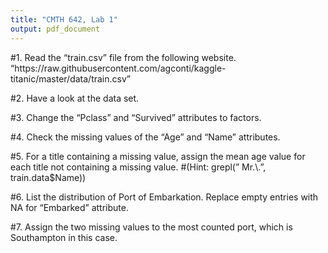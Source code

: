 ```yaml
---
title: "CMTH 642, Lab 1"
output: pdf_document
---
```


#1. Read the "train.csv" file from the following website.
"https://raw.githubusercontent.com/agconti/kaggle-titanic/master/data/train.csv"

#2. Have a look at the data set.

#3. Change the "Pclass" and "Survived" attributes to factors.

#4. Check the missing values of the "Age" and "Name" attributes. 

#5. For a title containing a missing value, assign the mean age value for each title not containing a missing value. 
#(Hint: grepl(" Mr.\\.", train.data$Name))

#6. List the distribution of Port of Embarkation. Replace empty entries with NA for "Embarked" attribute.

#7. Assign the two missing values to the most counted port, which is Southampton in this case.


